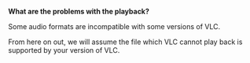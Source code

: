 
'''What are the problems with the playback?'''

Some audio formats are incompatible with some versions of VLC.

From here on out, we will assume the file which VLC cannot play back is supported by your version of VLC.

{{VSGEntry|Clipping, crackles, pops, hizzes and other audio anomalies|VSG:Audio:Crackles|Description.}}
{{VSGEntry|Crackles with SPDIF passthrough|VSG:Audio:SPDIF|Description}}
{{VSGEntry|No dialogue while playing 5.1 audio|VSG:Audio:Dialogue|Description}}
{{VSGEntry|My 5.1 only plays as Stereo|VSG:Audio:51Passthrough|Description}}

{{VSG}}